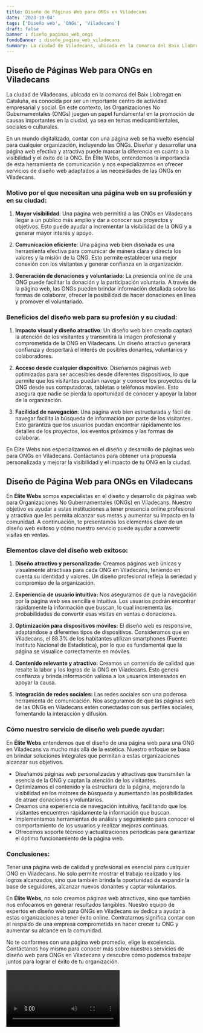 ```yaml
---
title: Diseño de Páginas Web para ONGs en Viladecans
date: '2023-10-04'
tags: ['Diseño web', 'ONGs', 'Viladecans']
draft: false
banner : diseño_paginas_web_ongs
fondoBanner : diseño_pagina_web_viladecans
summary: La ciudad de Viladecans, ubicada en la comarca del Baix Llobregat en Cataluña, es conocida por ser un importante centro de actividad empresarial y social. En este contexto, las Organizaciones No Gubernamentales (ONGs) juegan un papel fundamental en la promoción de causas importantes en la ciudad, ya sea en temas medioambientales, sociales o culturales.
---
```


## Diseño de Páginas Web para ONGs en Viladecans

La ciudad de Viladecans, ubicada en la comarca del Baix Llobregat en Cataluña, es conocida por ser un importante centro de actividad empresarial y social. En este contexto, las Organizaciones No Gubernamentales (ONGs) juegan un papel fundamental en la promoción de causas importantes en la ciudad, ya sea en temas medioambientales, sociales o culturales.

En un mundo digitalizado, contar con una página web se ha vuelto esencial para cualquier organización, incluyendo las ONGs. Diseñar y desarrollar una página web efectiva y atractiva puede marcar la diferencia en cuanto a la visibilidad y el éxito de la ONG. En Élite Webs, entendemos la importancia de esta herramienta de comunicación y nos especializamos en ofrecer servicios de diseño web adaptados a las necesidades de las ONGs en Viladecans.

### Motivo por el que necesitan una página web en su profesión y en su ciudad:

1. **Mayor visibilidad**: Una página web permitirá a las ONGs en Viladecans llegar a un público más amplio y dar a conocer sus proyectos y objetivos. Esto puede ayudar a incrementar la visibilidad de la ONG y a generar mayor interés y apoyo.

2. **Comunicación eficiente**: Una página web bien diseñada es una herramienta efectiva para comunicar de manera clara y directa los valores y la misión de la ONG. Esto permite establecer una mejor conexión con los visitantes y generar confianza en la organización.

3. **Generación de donaciones y voluntariado**: La presencia online de una ONG puede facilitar la donación y la participación voluntaria. A través de la página web, las ONGs pueden brindar información detallada sobre las formas de colaborar, ofrecer la posibilidad de hacer donaciones en línea y promover el voluntariado.

### Beneficios del diseño web para su profesión y su ciudad:

1. **Impacto visual y diseño atractivo**: Un diseño web bien creado captará la atención de los visitantes y transmitirá la imagen profesional y comprometida de la ONG en Viladecans. Un diseño atractivo generará confianza y despertará el interés de posibles donantes, voluntarios y colaboradores.

2. **Acceso desde cualquier dispositivo**: Diseñamos páginas web optimizadas para ser accesibles desde diferentes dispositivos, lo que permite que los visitantes puedan navegar y conocer los proyectos de la ONG desde sus computadoras, tabletas o teléfonos móviles. Esto asegura que nadie se pierda la oportunidad de conocer y apoyar la labor de la organización.

3. **Facilidad de navegación**: Una página web bien estructurada y fácil de navegar facilita la búsqueda de información por parte de los visitantes. Esto garantiza que los usuarios puedan encontrar rápidamente los detalles de los proyectos, los eventos próximos y las formas de colaborar.

En Élite Webs nos especializamos en el diseño y desarrollo de páginas web para ONGs en Viladecans. Contáctanos para obtener una propuesta personalizada y mejorar la visibilidad y el impacto de tu ONG en la ciudad.

<GifSeo />

<Cta />

## Diseño de Página Web para ONGs en Viladecans

En **Élite Webs** somos especialistas en el diseño y desarrollo de páginas web para Organizaciones No Gubernamentales (ONGs) en Viladecans. Nuestro objetivo es ayudar a estas instituciones a tener presencia online profesional y atractiva que les permita alcanzar sus metas y aumentar su impacto en la comunidad. A continuación, te presentamos los elementos clave de un diseño web exitoso y cómo nuestro servicio puede ayudar a convertir visitas en ventas.

### Elementos clave del diseño web exitoso:

1. **Diseño atractivo y personalizado:** Creamos páginas web únicas y visualmente atractivas para cada ONG en Viladecans, teniendo en cuenta su identidad y valores. Un diseño profesional refleja la seriedad y compromiso de la organización.

2. **Experiencia de usuario intuitiva:** Nos aseguramos de que la navegación por la página web sea sencilla e intuitiva. Los usuarios podrán encontrar rápidamente la información que buscan, lo cual incrementa las probabilidades de convertir esas visitas en ventas o donaciones.

3. **Optimización para dispositivos móviles:** El diseño web es responsive, adaptándose a diferentes tipos de dispositivos. Consideramos que en Viladecans, el 88.3% de los habitantes utilizan smartphones (Fuente: Instituto Nacional de Estadística), por lo que es fundamental que la página se visualice correctamente en móviles.

4. **Contenido relevante y atractivo:** Creamos un contenido de calidad que resalte la labor y los logros de la ONG en Viladecans. Esto genera confianza y brinda información valiosa a los usuarios interesados en apoyar la causa.

5. **Integración de redes sociales:** Las redes sociales son una poderosa herramienta de comunicación. Nos aseguramos de que las páginas web de las ONGs en Viladecans estén conectadas con sus perfiles sociales, fomentando la interacción y difusión.

### Cómo nuestro servicio de diseño web puede ayudar:

En **Élite Webs** entendemos que el diseño de una página web para una ONG en Viladecans va mucho más allá de la estética. Nuestro enfoque se basa en brindar soluciones integrales que permitan a estas organizaciones alcanzar sus objetivos.

- Diseñamos páginas web personalizadas y atractivas que transmiten la esencia de la ONG y captan la atención de los visitantes.
- Optimizamos el contenido y la estructura de la página, mejorando la visibilidad en los motores de búsqueda y aumentando las posibilidades de atraer donaciones y voluntarios.
- Creamos una experiencia de navegación intuitiva, facilitando que los visitantes encuentren rápidamente la información que buscan.
- Implementamos herramientas de análisis y seguimiento para conocer el comportamiento de los usuarios y realizar mejoras continuas.
- Ofrecemos soporte técnico y actualizaciones periódicas para garantizar el óptimo funcionamiento de la página web.

### Conclusiones:

Tener una página web de calidad y profesional es esencial para cualquier ONG en Viladecans. No solo permite mostrar el trabajo realizado y los logros alcanzados, sino que también brinda la oportunidad de expandir la base de seguidores, alcanzar nuevos donantes y captar voluntarios.

En **Élite Webs**, no solo creamos páginas web atractivas, sino que también nos enfocamos en generar resultados tangibles. Nuestro equipo de expertos en diseño web para ONGs en Viladecans se dedica a ayudar a estas organizaciones a tener éxito online. Contratarnos significa contar con el respaldo de una empresa comprometida en hacer crecer tu ONG y aumentar su alcance en la comunidad.

No te conformes con una página web promedio, elige la excelencia. Contáctanos hoy mismo para conocer más sobre nuestros servicios de diseño web para ONGs en Viladecans y descubre cómo podemos trabajar juntos para lograr el éxito de tu organización.

<Video />

<CtaBot job='ONGs' city='Viladecans'/>

<Gmaps query='Viladecans+españa+maps' />